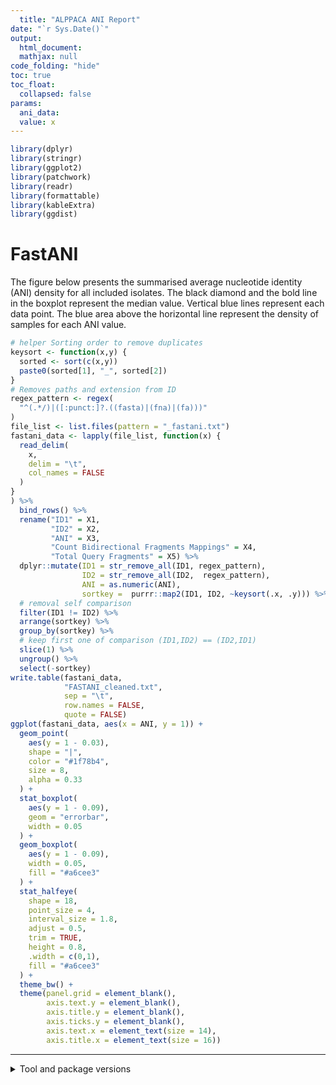 ```yaml
---
  title: "ALPPACA ANI Report"
date: "`r Sys.Date()`"
output:
  html_document:
  mathjax: null
code_folding: "hide"
toc: true
toc_float:
  collapsed: false
params:
  ani_data:
  value: x
---
```

```r
library(dplyr)
library(stringr)
library(ggplot2)
library(patchwork)
library(readr)
library(formattable)
library(kableExtra)
library(ggdist)
```

# FastANI
The figure below presents the summarised average nucleotide identity (ANI)
density for all included isolates. The black diamond and the bold line 
in the boxplot represent the median value. Vertical blue lines represent
each data point. The blue area above the horizontal line represent the
density of samples for each ANI value. 

```r
# helper Sorting order to remove duplicates
keysort <- function(x,y) {
  sorted <- sort(c(x,y))
  paste0(sorted[1], "_", sorted[2])
}
# Removes paths and extension from ID
regex_pattern <- regex(
  "^(.*/)|([:punct:]?.((fasta)|(fna)|(fa)))"
)
file_list <- list.files(pattern = "_fastani.txt")
fastani_data <- lapply(file_list, function(x) {
  read_delim(
    x, 
    delim = "\t",
    col_names = FALSE
  )
}
) %>% 
  bind_rows() %>%
  rename("ID1" = X1,
         "ID2" = X2,
         "ANI" = X3,
         "Count Bidirectional Fragments Mappings" = X4,
         "Total Query Fragments" = X5) %>%
  dplyr::mutate(ID1 = str_remove_all(ID1, regex_pattern),
                ID2 = str_remove_all(ID2,  regex_pattern),
                ANI = as.numeric(ANI),
                sortkey =  purrr::map2(ID1, ID2, ~keysort(.x, .y))) %>%
  # removal self comparison
  filter(ID1 != ID2) %>%
  arrange(sortkey) %>%
  group_by(sortkey) %>%
  # keep first one of comparison (ID1,ID2) == (ID2,ID1)
  slice(1) %>%
  ungroup() %>%
  select(-sortkey)
write.table(fastani_data,
            "FASTANI_cleaned.txt",
            sep = "\t",
            row.names = FALSE,
            quote = FALSE)
ggplot(fastani_data, aes(x = ANI, y = 1)) +
  geom_point(
    aes(y = 1 - 0.03),
    shape = "|",
    color = "#1f78b4",
    size = 8,
    alpha = 0.33
  ) +
  stat_boxplot(
    aes(y = 1 - 0.09),
    geom = "errorbar",
    width = 0.05
  ) +
  geom_boxplot(
    aes(y = 1 - 0.09),
    width = 0.05,
    fill = "#a6cee3"
  ) +
  stat_halfeye(
    shape = 18,
    point_size = 4,
    interval_size = 1.8,
    adjust = 0.5,
    trim = TRUE,
    height = 0.8,
    .width = c(0,1),
    fill = "#a6cee3"
  ) +
  theme_bw() +
  theme(panel.grid = element_blank(),
        axis.text.y = element_blank(),
        axis.title.y = element_blank(),
        axis.ticks.y = element_blank(),
        axis.text.x = element_text(size = 14),
        axis.title.x = element_text(size = 16))
```

---

<details>
  <summary>Tool and package versions</summary>

Date generated: `r Sys.Date()`

**R Packages**

These are the R packages used to generate this report.
```r
packages <- (.packages())
clean_pkg_version <- function(x) {
  y <- getNamespaceVersion(x)
  
  z <- data.frame("Package" = x,
                  "Version" = y)
  
  row.names(z) <- NULL
  
  return(z)
}
lapply(packages, function(x) clean_pkg_version(x)) %>%
  bind_rows() %>%
  kbl() %>%
  kable_styling(bootstrap_options = c("striped",
                                      "hover",
                                      "responsive"),
                full_width = TRUE)
```

**Tool versions**

These are the tools used to run the analysis within the ani workflow of ALPPACA.
```r
tool_data <- data.frame(
  Tool = c("FastANI"),
  Version = c("1.33")
)
tool_data %>%
  kbl() %>%
  kable_styling(bootstrap_options = c("striped",
                                      "hover",
                                      "responsive"),
                full_width = TRUE)
```

</details>
